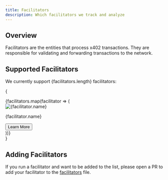 ```yaml
---
title: Facilitators
description: Which facilitators we track and analyze
---
```





## Overview

Facilitators are the entities that process x402 transactions. They are responsible for validating and forwarding transactions to the network.

## Supported Facilitators

We currently support {facilitators.length} facilitators:

{

<div className="flex flex-col gap-2">
{facilitators.map(facilitator => (

<div
  key={facilitator.id}
  className="flex items-center justify-between gap-2 border rounded-md p-2"
>
  <div className="flex items-center gap-2">
    <Image
      src={facilitator.image}
      alt={facilitator.name}
      width={32}
      height={32}
      className="my-0!"
    />
    <div className="flex flex-col">
      <p className="text-lg font-bold my-0!">{facilitator.name}</p>
      <Addresses addresses={facilitator.addresses} />
    </div>
  </div>
  <Link href={facilitator.link} target="_blank">
    <Button variant="outline">Learn More</Button>
  </Link>
</div>
))}
</div>
}

## Adding Facilitators

If you run a facilitator and want to be added to the list, please open a PR to add your facilitator to the [facilitators](https://github.com/Merit-Systems/x402scan/blob/main/src/lib/facilitators.ts) file.
